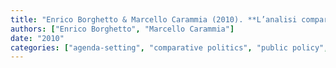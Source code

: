```yaml
---
title: "Enrico Borghetto & Marcello Carammia (2010). **L’analisi comparata delle agende politiche: il Comparative Agendas Project**. *Rivista Italiana di Scienza Politica*, 2(Agosto 2010), 301--315."
authors: ["Enrico Borghetto", "Marcello Carammia"]
date: "2010"
categories: ["agenda-setting", "comparative politics", "public policy", "Italy"]
---
```

